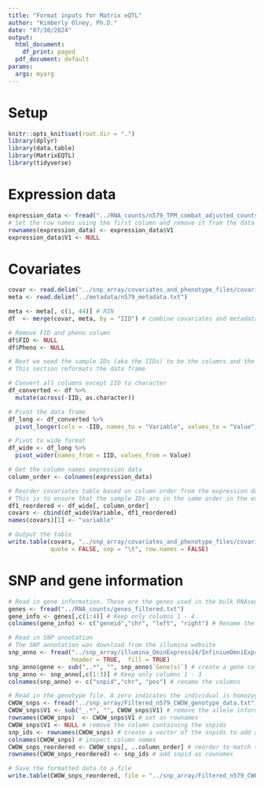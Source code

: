 ```yaml
---
title: "Format inputs for Matrix eQTL"
author: "Kimberly Olney, Ph.D."
date: "07/30/2024"
output:
  html_document:
    df_print: paged
  pdf_document: default
params:
  args: myarg
---
```


# Setup
```r
knitr::opts_knit$set(root.dir = ".")
library(dplyr)
library(data.table)
library(MatrixEQTL)
library(tidyverse)
```

# Expression data 
```r
expression_data <- fread("../RNA_counts/n579_TPM_combat_adjusted_counts.txt")
# Set the row names using the first column and remove it from the data frame
rownames(expression_data) <- expression_data$V1
expression_data$V1 <- NULL
```

# Covariates 
```r
covar <- read.delim("../snp_array/covariates_and_phenotype_files/covariates_and_phenotypes.txt")
meta <- read.delim("../metadata/n579_metadata.txt")

meta <- meta[, c(1, 44)] # RIN 
df  <- merge(covar, meta, by = "IID") # combine covariates and metadata so that RIN is now included

# Remove FID and pheno column 
df$FID <- NULL
df$Pheno <- NULL

# Next we need the sample IDs (aka the IIDs) to be the columns and the rows to be the covariates
# This section reformats the data frame 

# Convert all columns except IID to character
df_converted <- df %>%
  mutate(across(-IID, as.character))

# Pivot the data frame
df_long <- df_converted %>%
  pivot_longer(cols = -IID, names_to = "Variable", values_to = "Value")

# Pivot to wide format
df_wide <- df_long %>%
  pivot_wider(names_from = IID, values_from = Value)

# Get the column names expression data 
column_order <- colnames(expression_data)

# Reorder covariates table based on column order from the expression data
# This is to ensure that the sample IDs are in the same order in the expression data and covariates tables 
df1_reordered <- df_wide[, column_order]
covars <- cbind(df_wide$Variable, df1_reordered)
names(covars)[1] <- "variable"

# Output the table 
write.table(covars, "../snp_array/covariates_and_phenotype_files/covariates.txt", 
            quote = FALSE, sep = "\t", row.names = FALSE)
```

# SNP and gene information 
```r
# Read in gene information. These are the genes used in the bulk RNAseq differential expression analysis.
genes <- fread("../RNA_counts/genes_filtered.txt")
gene_info <- genes[,c(1:4)] # Keep only columns 1 - 4
colnames(gene_info) <- c("geneid","chr", "left", "right") # Rename the columns 

# Read in SNP annotation
# The SNP annotation was download from the illumina website 
snp_anno <- fread("../snp_array/illumina_OminExpress24/InfiniumOmniExpress-24v1-3_A1.annotated.txt", 
                  header = TRUE,  fill = TRUE)
snp_anno$gene <- sub(",.*", "", snp_anno$`Gene(s)`) # create a gene column 
snp_anno <- snp_anno[,c(1:3)] # Keep only columns 1 - 3
colnames(snp_anno) <- c("snpid","chr", "pos") # rename the columns 

# Read in the genotype file. A zero indicates the individual is homozygous reference, a 1 is heterozygous, a 2 is homozygous alternate 
CWOW_snps <- fread("../snp_array/Filtered_n579_CWOW_genotype_data.txt") 
CWOW_snps$V1 <- sub("_.*", "", CWOW_snps$V1) # remove the allele information in the snpid 
rownames(CWOW_snps)  <- CWOW_snps$V1 # set as rownames 
CWOW_snps$V1 <- NULL # remove the column containing the snpids
snp_ids <- rownames(CWOW_snps) # create a vector of the snpids to add as rownames 
colnames(CWOW_snps) # inspect column names 
CWOW_snps_reordered <- CWOW_snps[, ..column_order] # reorder to match the order of the expression data and covariates table
rownames(CWOW_snps_reordered) <- snp_ids # add snpid as rownames 

# Save the formatted data to a file
write.table(CWOW_snps_reordered, file = "../snp_array/Filtered_n579_CWOW_genotype_data_no_allele_info.txt", sep = " ", quote = FALSE, col.names = NA)
```
